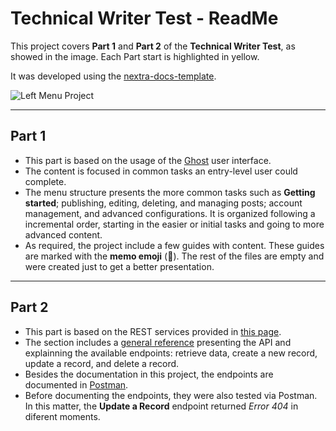 # Technical Writer Test - ReadMe

This project covers **Part 1** and **Part 2** of the **Technical Writer Test**, as showed in the image. Each Part start is highlighted in yellow.

It was developed using the [nextra-docs-template](https://github.com/shuding/nextra-docs-template).

![Left Menu Project](\public\images\left-menu-project.png)

---

## Part 1

- This part is based on the usage of the [Ghost](https://ghost.org/) user interface.
- The content is focused in common tasks an entry-level user could complete.
- The menu structure presents the more common tasks such as **Getting started**; publishing, editing, deleting, and managing posts; account management, and advanced configurations. It is organized following a incremental order, starting in the easier or initial tasks and going to more advanced content.
- As required, the project include a few guides with content. These guides are marked with the **memo emoji** (📝). The rest of the files are empty and were created just to get a better presentation.

---

## Part 2

- This part is based on the REST services provided in [this page](https://dummy.restapiexample.com/).
- The section includes a [general reference](https://tech-writer-test.netlify.app/api-documentation/api-reference) presenting the API and explainning the available endpoints: retrieve data, create a new record, update a record, and delete a record.
- Besides the documentation in this project, the endpoints are documented in [Postman](https://documenter.getpostman.com/view/36433185/2sA3XV8zGt).
- Before documenting the endpoints, they were also tested via Postman. In this matter, the **Update a Record** endpoint returned _Error 404_ in diferent moments.
